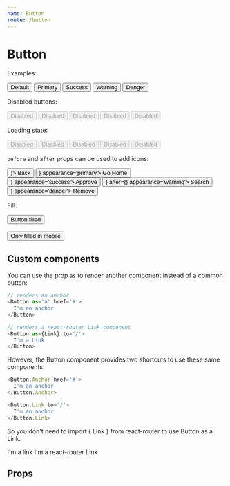 ```yaml
---
name: Button
route: /button
---
```



# Button

Examples:

<Playground>
  <div>
    <Button>
      Default
    </Button>
    <Button appearance='primary'>
      Primary
    </Button>
    <Button appearance='success'>
      Success
    </Button>
    <Button appearance='warning'>
      Warning
    </Button>
    <Button appearance='danger'>
      Danger
    </Button>
  </div>
</Playground>

Disabled buttons:

<Playground>
  <div>
    <Button disabled>
      Disabled
    </Button>
    <Button disabled appearance='primary'>
      Disabled
    </Button>
    <Button disabled appearance='success'>
      Disabled
    </Button>
    <Button disabled appearance='warning'>
      Disabled
    </Button>
    <Button disabled appearance='danger'>
      Disabled
    </Button>
  </div>
</Playground>

Loading state:

<Playground>
  <div>
    <Button loading disabled>
      Disabled
    </Button>
    <Button loading disabled appearance='primary'>
      Disabled
    </Button>
    <Button loading disabled appearance='success'>
      Disabled
    </Button>
    <Button loading disabled appearance='warning'>
      Disabled
    </Button>
    <Button loading disabled appearance='danger'>
      Disabled
    </Button>
  </div>
</Playground>

`before` and `after` props can be used to add icons:

<Playground>
  <div>
    <Button before={<Icon icon='arrow-left' />}>
       Back
    </Button>
    <Button before={<Icon icon='home' />} appearance='primary'>
      Go Home
    </Button>
    <Button after={<Icon icon='check' />} appearance='success'>
      Approve
    </Button>
    <Button before={<Icon icon='search' />} after={<Icon icon='search' />} appearance='warning'>
      Search
    </Button>
    <Button before={<Icon icon='trash' />} appearance='danger'>
      Remove
    </Button>
  </div>
</Playground>

Fill:

<Playground>
  <Button fill appeareance='primary'>
    Button filled
  </Button>
  <br /><br />
  <Button fillAt='medium' appeareance='primary'>
    Only filled in mobile
  </Button>
</Playground>

## Custom components

You can use the prop `as` to render another component instead of a common button:

```js
// renders an anchor
<Button as='a' href='#'>
  I'm an anchor
</Button>
```

```js
// renders a react-router Link component
<Button as={Link} to='/'>
  I'm a Link
</Button>
```

However, the Button component provides two shortcuts to use these same components:

```js
<Button.Anchor href='#'>
  I'm an anchor
</Button.Anchor>
```

```js
<Button.Link to='/'>
  I'm an anchor
</Button.Link>
```

So you don't need to import { Link } from react-router to use Button as a Link.

<Playground>
  <div>
    <Button.Anchor href='#'>
      I'm a link
    </Button.Anchor>
    <MemoryRouter>
      <Button.Link to='/'>
        I'm a react-router Link
      </Button.Link>
    </MemoryRouter>
  </div>
</Playground>

## Props

<PropsTable of={Button} /> 
